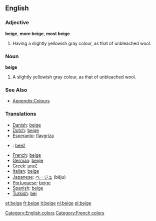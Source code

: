 ==English==

===Adjective===
'''beige''', '''more beige''', '''most beige'''
# Having a slightly yellowish gray colour, as that of unbleached wool.

===Noun===
'''beige'''
# A slightly yellowish gray colour, as that of unbleached wool.

===See Also===
*[[Wiktionary_Appendix:Colours|Appendix:Colours]]

===Translations===

* [[Danish]]: [[beige]]
* [[Dutch]]: [[beige]]
* [[Esperanto]]: [[flavgriza]]
* {{et}}: [[beež]]
* [[French]]: [[beige]]
* [[German]]: [[beige]]
* [[Greek]]: [[μπεζ]]
* [[Italian]]: [[beige]]
* [[Japanese]]: [[ベージュ]] (bēju)
* [[Portuguese]]: [[beige]]
* [[Spanish]]: [[beige]]
* [[Turkish]]: [[bej]]

[[Category:English colors]]
[[Category:French colors]]

[[et:beige]]
[[fr:beige]]
[[it:beige]]
[[nl:beige]]
[[pl:beige]]
